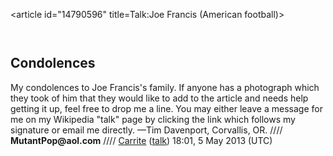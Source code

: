 <article id="14790596" title=Talk:Joe Francis (American football)>
	<talkpage id="14790596" title="Talk:Joe Francis (American football)">
{{WikiProjectBannerShell|1=
{{WikiProject Biography
|living=no
|class=Start
|sports-work-group=yes
|sports-priority=Low
|listas=Francis, Joe
}}
{{WikiProject College football|class=Start|importance=low}}
{{WikiProject National Football League|class=Start|importance=low}}
{{WikiProject Green Bay Packers|class=Start|importance=low}}
{{WikiProject Canadian football|class=Start|importance=low}}
{{WikiProject Hawaii|Start|importance=low}}
{{WikiProject Oregon|class=start|importance=low}}
}}

==Condolences==

My condolences to Joe Francis's family. If anyone has a photograph which they took of him that they would like to add to the article and needs help getting it up, feel free to drop me a line. You may either leave a message for me on my Wikipedia &quot;talk&quot; page by clicking the link which follows my signature or email me directly. —Tim Davenport, Corvallis, OR. //// '''MutantPop@aol.com''' //// [[User:Carrite|Carrite]] ([[User talk:Carrite|talk]]) 18:01, 5 May 2013 (UTC)
	</talkpage>
</article>